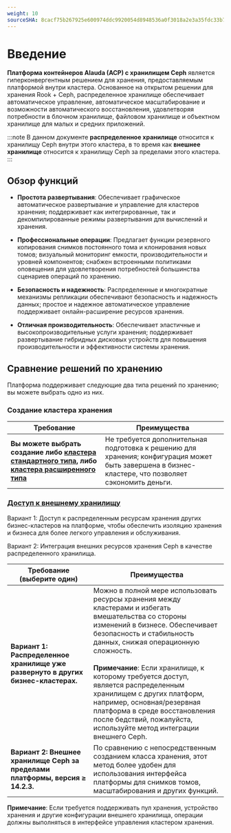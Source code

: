 ```yaml
---
weight: 10
sourceSHA: 8cacf75b267925e600974ddc9920054d8948536a0f3018a2e3a35fdc33b75de4
---
```


# Введение

**Платформа контейнеров Alauda (ACP) с хранилищем Ceph** является гиперконвергентным решением для хранения, предоставляемым платформой внутри кластера. Основанное на открытом решении для хранения Rook + Ceph, распределенное хранилище обеспечивает автоматическое управление, автоматическое масштабирование и возможности автоматического восстановления, удовлетворяя потребности в блочном хранилище, файловом хранилище и объектном хранилище для малых и средних приложений.

:::note
В данном документе **распределенное хранилище** относится к хранилищу Ceph внутри этого кластера, в то время как **внешнее хранилище** относится к хранилищу Ceph за пределами этого кластера.
:::

## Обзор функций

- **Простота развертывания**: Обеспечивает графическое автоматическое развертывание и управление для кластеров хранения; поддерживает как интегрированные, так и декомпилированные режимы развертывания для вычислений и хранения.

- **Профессиональные операции**: Предлагает функции резервного копирования снимков постоянного тома и клонирования новых томов; визуальный мониторинг емкости, производительности и уровней компонентов; снабжен встроенными политиками оповещения для удовлетворения потребностей большинства сценариев операций по хранению.

- **Безопасность и надежность**: Распределенные и многократные механизмы репликации обеспечивают безопасность и надежность данных; простое и надежное автоматическое управление поддерживает онлайн-расширение ресурсов хранения.

- **Отличная производительность**: Обеспечивает эластичные и высокопроизводительные услуги хранения; поддерживает развертывание гибридных дисковых устройств для повышения производительности и эффективности системы хранения.

## Сравнение решений по хранению

Платформа поддерживает следующие два типа решений по хранению; вы можете выбрать одно из них.

### Создание кластера хранения

| Требование                                                                                                                                                                        | Преимущества                                                                                                               |
| ---------------------------------------------------------------------------------------------------------------------------------------------------------------------------------- | -------------------------------------------------------------------------------------------------------------------------- |
| **Вы можете выбрать создание либо [кластера стандартного типа](./installation/create_service_stand.mdx), либо [кластера расширенного типа](./installation/create_service_extend.mdx)** | Не требуется дополнительная подготовка к решению для хранения; конфигурация может быть завершена в бизнес-кластере, что позволяет сэкономить деньги. |

### [Доступ к внешнему хранилищу](./functions/access_storage_service.mdx)

Вариант 1: Доступ к распределенным ресурсам хранения других бизнес-кластеров на платформе, чтобы обеспечить изоляцию хранения и бизнеса для более легкого управления и обслуживания.

Вариант 2: Интеграция внешних ресурсов хранения Ceph в качестве распределенного хранилища.

| Требование (выберите один)                                             | Преимущества                                                                                                                                                                                                                                                                                                                                                                                                  |
| ---------------------------------------------------------------------- | ----------------------------------------------------------------------------------------------------------------------------------------------------------------------------------------------------------------------------------------------------------------------------------------------------------------------------------------------------------------------------------------------------------- |
| **Вариант 1: Распределенное хранилище уже развернуто в других бизнес-кластерах.** | Можно в полной мере использовать ресурсы хранения между кластерами и избегать вмешательства со стороны изменений в бизнесе. Обеспечивает безопасность и стабильность данных, снижая операционную сложность.<br /><br /> **Примечание**: Если хранилище, к которому требуется доступ, является распределенным хранилищем с других платформ, например, основная/резервная платформа в среде восстановления после бедствий, пожалуйста, используйте метод интеграции внешнего Ceph. |
| **Вариант 2: Внешнее хранилище Ceph за пределами платформы, версия ≥ 14.2.3.**    | По сравнению с непосредственным созданием класса хранения, этот метод более удобен для использования интерфейса платформы для снимков томов, масштабирования и других функций.                                                                                                                                                                                                                                        |

**Примечание**: Если требуется поддерживать пул хранения, устройство хранения и другие конфигурации внешнего хранилища, операции должны выполняться в интерфейсе управления кластером хранения.
